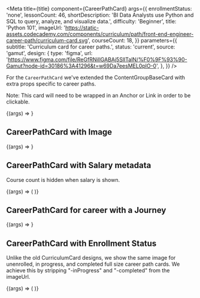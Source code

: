 
<Meta
  title={title}
  component={CareerPathCard}
  args={{
    enrollmentStatus: 'none',
    lessonCount: 46,
    shortDescription:
      'BI Data Analysts use Python and SQL to query, analyze, and visualize data.',
    difficulty: 'Beginner',
    title: 'Python 101',
    imageUrl:
      'https://static-assets.codecademy.com/components/curriculum/path/front-end-engineer-career-path/curriculum-card.svg',
    courseCount: 18,
  }}
  parameters={{
    subtitle: 'Curriculum card for career paths.',
    status: 'current',
    source: 'gamut',
    design: {
      type: 'figma',
      url:
        'https://www.figma.com/file/ReGfRNillGABAj5SlITalN/%F0%9F%93%90-Gamut?node-id=30186%3A41296&t=w69Da7eesMEL0plO-0',
    },
  }}
/>

For the `CareerPathCard` we've extended the <LinkTo kind="brand-labs-molecules-contentgroupbasecard">ContentGroupBaseCard</LinkTo> with extra props specific to career paths.

Note: This card will need to be wrapped in an Anchor or Link in order to be clickable.

<Canvas>
  <Story name="CareerPathCard">{(args) => <CareerPathCard {...args} />}</Story>
</Canvas>

<Props story="CareerPathCard" />

## CareerPathCard with Image

<Canvas>
  <Story name="CareerPathCard with Image">
    {(args) => <CareerPathCard {...args} isFullSize />}
  </Story>
</Canvas>

## CareerPathCard with Salary metadata

Course count is hidden when salary is shown.

<Canvas>
  <Story name="CareerPathCard with Salary metadata">
    {(args) => (
      <CareerPathCard
        {...args}
        salary={{ upperBound: 250000, lowerBound: 150000 }}
      />
    )}
  </Story>
</Canvas>

## CareerPathCard for career with a Journey

<Canvas>
  <Story name="CareerPathCard with Journey">
    {(args) => <CareerPathCard {...args} isFullSize hasCareerJourney />}
  </Story>
</Canvas>

## CareerPathCard with Enrollment Status

Unlike the old <LinkTo kind="brand-labs-molecules-curriculumcard--curriculum-card#career-path-description-variant">
CurriculumCard</LinkTo> designs, we show the same image for unenrolled, in progress, and completed full size career path cards. We achieve this by stripping "-inProgress" and "-completed" from the imageUrl.

<Canvas>
  <Story name="CareerPathCard with Enrollment Status">
    {(args) => (
      <LayoutGrid gap={24} pb={8}>
        <Column size={6}>
          <CareerPathCard {...args} enrollmentStatus="inProgress" />
        </Column>
        <Column size={6}>
          <CareerPathCard {...args} enrollmentStatus="completed" />
        </Column>
        <Column size={6}>
          <CareerPathCard
            {...args}
            enrollmentStatus="inProgress"
            isFullSize
            imageUrl="https://static-assets.codecademy.com/components/curriculum/path/securing-express-applications/curriculum-card-inProgress.svg"
          />
        </Column>
        <Column size={6}>
          <CareerPathCard
            {...args}
            enrollmentStatus="completed"
            isFullSize
            imageUrl="https://static-assets.codecademy.com/components/curriculum/path/securing-express-applications/curriculum-card-completed.svg"
          />
        </Column>
      </LayoutGrid>
    )}
  </Story>
</Canvas>
